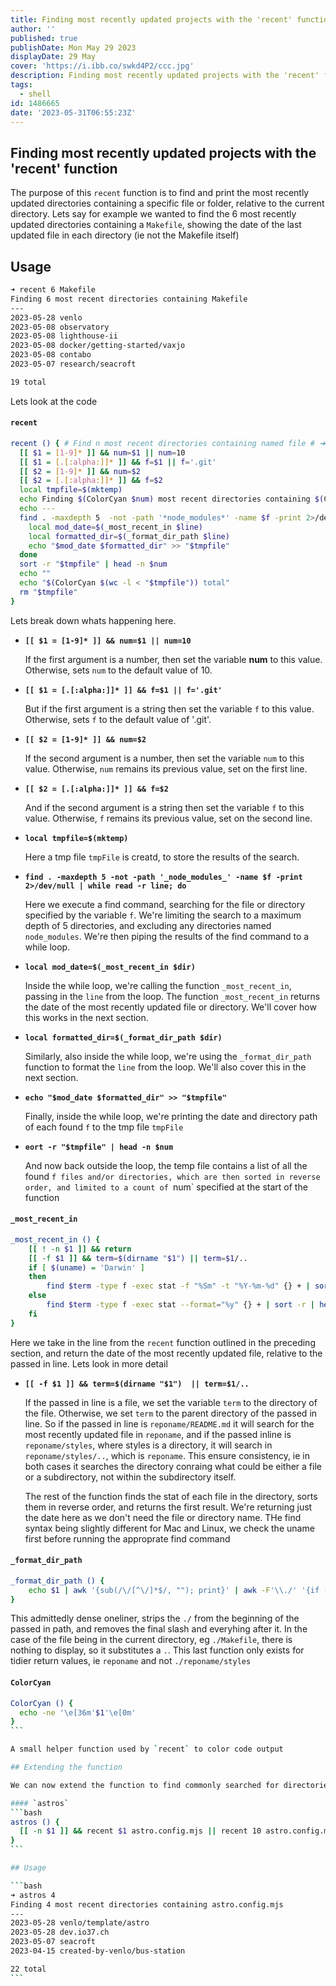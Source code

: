 ```yaml
---
title: Finding most recently updated projects with the 'recent' function
author: ''
published: true
publishDate: Mon May 29 2023
displayDate: 29 May
cover: 'https://i.ibb.co/swkd4P2/ccc.jpg'
description: Finding most recently updated projects with the 'recent' function
tags:
  - shell
id: 1486665
date: '2023-05-31T06:55:23Z'
---
```


## Finding most recently updated projects with the 'recent' function

The purpose of this `recent` function is to find and print the most recently updated directories containing a specific file or folder, relative to the current directory. Lets say for example we wanted to find the 6 most recently updated directories containing a `Makefile`, showing the date of the last updated file in each directory (ie not the Makefile itself)

## Usage

```bash
➜ recent 6 Makefile
Finding 6 most recent directories containing Makefile
---
2023-05-28 venlo
2023-05-08 observatory
2023-05-08 lighthouse-ii
2023-05-08 docker/getting-started/vaxjo
2023-05-08 contabo
2023-05-07 research/seacroft

19 total
```

Lets look at the code

#### `recent`

```bash
recent () { # Find n most recent directories containing named file # ➜ recent 12 astro.config.mjs
  [[ $1 = [1-9]* ]] && num=$1 || num=10
  [[ $1 = [.[:alpha:]]* ]] && f=$1 || f='.git'
  [[ $2 = [1-9]* ]] && num=$2
  [[ $2 = [.[:alpha:]]* ]] && f=$2
  local tmpfile=$(mktemp)
  echo Finding $(ColorCyan $num) most recent directories containing $(ColorGreen $f)
  echo ---
  find . -maxdepth 5  -not -path '*node_modules*' -name $f -print 2>/dev/null | while read -r line; do
    local mod_date=$(_most_recent_in $line)
    local formatted_dir=$(_format_dir_path $line)
    echo "$mod_date $formatted_dir" >> "$tmpfile"
  done
  sort -r "$tmpfile" | head -n $num
  echo ""
  echo "$(ColorCyan $(wc -l < "$tmpfile")) total"
  rm "$tmpfile"
}
```

Lets break down whats happening here.

- **`[[ $1 = [1-9]* ]] && num=$1 || num=10`**

  If the first argument is a number, then set the variable **num** to this value. Otherwise, sets `num` to the default value of 10.

- **`[[ $1 = [.[:alpha:]]* ]] && f=$1 || f='.git'`**

  But if the first argument is a string then set the variable `f` to this value. Otherwise, sets `f` to the default value of '.git'.

- **`[[ $2 = [1-9]* ]] && num=$2`**

  If the second argument is a number, then set the variable `num` to this value. Otherwise, `num` remains its previous value, set on the first line.

- **`[[ $2 = [.[:alpha:]]* ]] && f=$2`**

  And if the second argument is a string then set the variable `f` to this value. Otherwise, `f` remains its previous value, set on the second line.

- **`local tmpfile=$(mktemp)`**

  Here a tmp file `tmpFile` is creatd, to store the results of the search.

- **`find . -maxdepth 5 -not -path '_node_modules_' -name $f -print 2>/dev/null | while read -r line; do`**

  Here we execute a find command, searching for the file or directory specified by the variable `f`. We're limiting the search to a maximum depth of 5 directories, and excluding any directories named `node_modules`. We're then piping the results of the find command to a while loop.

- **`local mod_date=$(_most_recent_in $dir)`**

  Inside the while loop, we're calling the function `_most_recent_in`, passing in the `line` from the loop. The function `_most_recent_in` returns the date of the most recently updated file or directory. We'll cover how this works in the next section.

- **`local formatted_dir=$(_format_dir_path $dir)`**

  Similarly, also inside the while loop, we're using the `_format_dir_path` function to format the `line` from the loop. We'll also cover this in the next section.

- **`echo "$mod_date $formatted_dir" >> "$tmpfile"`**

  Finally, inside the while loop, we're printing the date and directory path of each found `f` to the tmp file `tmpFile`

- **`eort -r "$tmpfile" | head -n $num`**

  And now back outside the loop, the temp file contains a list of all the found `f files and/or directories, which are then sorted in reverse order, and limited to a count of `num` specified at the start of the function

#### `_most_recent_in`

```bash
_most_recent_in () {
	[[ ! -n $1 ]] && return
	[[ -f $1 ]] && term=$(dirname "$1") || term=$1/..
	if [ $(uname) = 'Darwin' ]
	then
		find $term -type f -exec stat -f "%Sm" -t "%Y-%m-%d" {} + | sort -r | head -n 1
	else
		find $term -type f -exec stat --format="%y" {} + | sort -r | head -n 1 | cut -d' ' -f1
	fi
}
```

Here we take in the line from the `recent` function outlined in the preceding section, and return the date of the most recently updated file, relative to the passed in line. Lets look in more detail

- **`[[ -f $1 ]] && term=$(dirname "$1")  || term=$1/..`**

  If the passed in line is a file, we set the variable `term` to the directory of the file. Otherwise, we set `term` to the parent directory of the passed in line. So if the passed in line is `reponame/README.md` it will search for the most recently updated file in `reponame`, and if the passed inline is `reponame/styles`, where styles is a directory, it will search in `reponame/styles/..`, which is `reponame`. This ensure consistency, ie in both cases it searches the directory conraing what could be either a file or a subdirectory, not within the subdirectory itself.

  The rest of the function finds the stat of each file in the directory, sorts them in reverse order, and returns the first result. We're returning just the date here as we don't need the file or directory name. THe find syntax being slightly different for Mac and Linux, we check the uname first before running the approprate find command

#### `_format_dir_path`

```bash
_format_dir_path () {
	echo $1 | awk '{sub(/\/[^\/]*$/, ""); print}' | awk -F'\\./' '{if ($2 == "") print "."; else print $2}'
}
```

This admittedly dense oneliner, strips the `./` from the beginning of the passed in path, and removes the final slash and everyhing after it. In the case of the file being in the current directory, eg `./Makefile`, there is nothing to display, so it substitutes a `.`. This last function only exists for tidier return values, ie `reponame` and not `./reponame/styles`

#### `ColorCyan`

````bash
ColorCyan () {
  echo -ne '\e[36m'$1'\e[0m'
}
```

A small helper function used by `recent` to color code output

## Extending the function

We can now extend the function to find commonly searched for directories. Lets say we commonly search for the most recently updated astro applications. We can make an `astros` function that calls the `recent`

#### `astros`
```bash
astros () {
  [[ -n $1 ]] && recent $1 astro.config.mjs || recent 10 astro.config.mjs
}
```

## Usage

```bash
➜ astros 4
Finding 4 most recent directories containing astro.config.mjs
---
2023-05-28 venlo/template/astro
2023-05-28 dev.io37.ch
2023-05-07 seacroft
2023-04-15 created-by-venlo/bus-station

22 total
```
````
